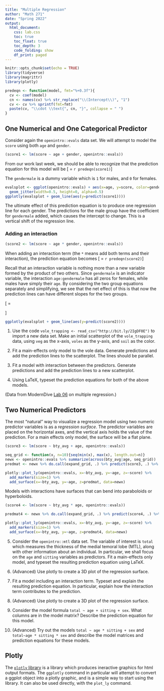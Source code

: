 ```yaml
---
title: "Multiple Regression"
author: "Math 271"
date: "Spring 2022"
output: 
  html_document:
    css: lab.css
    toc: true
    toc_float: true
    toc_depth: 3
    code_folding: show
    df_print: paged
---
```


```r
knitr::opts_chunk$set(echo = TRUE)
library(tidyverse)
library(magrittr)
library(plotly)

predeqn <- function(model, fmt="%+0.3f"){
  cv <- coef(model)
  cn <- names(cv) %>% str_replace("\\(Intercept\\)", "1")
  cv <- cv %>% sprintf(fmt=fmt)
  paste(cv, "\\cdot \\text{", cn, "}", collapse = " ")
}
```



## One Numerical and One Categorical Predictor

Consider again the `openintro::evals` data set. We will attempt to model the `score` using both `age` and `gender`.

```r
(score1 <- lm(score ~ age + gender, openintro::evals))
```

From our work last week, we should be able to recognize that the prediction equation for this model will be
\[\widehat{\text{score}} = `r predeqn(score1)`\]

The `gendermale` is a dummy variable which is `1` for males, and `0` for females. 

```r
evalsplot <- ggplot(openintro::evals) + aes(x=age, y=score, color=gender) + 
  geom_jitter(width=0.5, height=0, alpha=0.5)
ggplotly(evalsplot + geom_line(aes(y=predict(score1))))
```
The ultimate effect of this prediction equation is to produce one regression line for each gender. The predictions for the male group have the coefficient for `gendermale` added, which causes the intercept to change. This is a vertical shift of the regression line.

### Adding an interaction

```r
(score2 <- lm(score ~ age * gender, openintro::evals))
```
When adding an interaction term (the `*` means add both terms and their interaction), the prediction equation becomes
\[\widehat{\text{score}} = `r predeqn(score2)`\]

Recall that an interaction variable is nothing more than a new variable formed by the product of two others. Since `gendermale` is an indicator variable, the interaction `age:gendermale` has all zeros for females, while males have simply their `age`. By considering the two group equations separately and simplifying, we see that the net effect of this is that now the prediction lines can have different slopes for the two groups.

\[\widehat{\text{score}} = 
\begin{cases}
4.88 - 0.018 \cdot \text{age}&\text{ if gender is female}\\
(4.88 - 0.45) + (-0.018 + 0.014)\cdot\text{age}&\text{ if gender is male}
\end{cases}\]

```r
ggplotly(evalsplot + geom_line(aes(y=predict(score2))))
```

1. Use the code `vole_trapping <- read_csv("http://bit.ly/2IgDF0E")` to import a new data set. Make an initial scatterplot of the `vole_trapping` data, using `veg` as the x-axis, `voles` as the y-axis, and `soil` as the color.

2. Fit a main-effects only model to the vole data. Generate predictions and add the prediction lines to the scatterplot. The lines should be parallel.

3. Fit a model with interaction between the predictors. Generate predictions and add the prediction lines to a new scatterplot.

4. Using LaTeX, typeset the prediction equations for both of the above models.

(Data from ModernDive [Lab 06](https://moderndive.github.io/moderndive_labs/static/PS/PS06_multiple_reg.html) on multiple regression.)

## Two Numerical Predictors

The most "natural" way to visualize a regression model using two numeric predictor variables is as a _regression surface_. The predictor variables are placed on the horizontal axes, and the vertical axis holds the value of the prediction. For a main effects only model, the surface will be a flat plane.

```r
(score3 <- lm(score ~ bty_avg + age, openintro::evals))
```

```r
seq_grid <- function(x, n=10){seq(min(x), max(x), length.out=n)}
newx <- openintro::evals %>% summarize(across(bty_avg|age, seq_grid))
predmat <- newx %>% do.call(expand_grid, .) %>% predict(score3, .) %>% matrix(nrow=nrow(newx))

plotly::plot_ly(openintro::evals, x=~bty_avg, y=~age, z=~score) %>% 
  add_markers(size=1) %>% 
  add_surface(x=~bty_avg, y=~age, z=predmat, data=newx)
```

Models with interactions have surfaces that can bend into paraboloids or hyperboloids.

```r
(score4 <- lm(score ~ bty_avg * age, openintro::evals))
```

```r
predmat4 <- newx %>% do.call(expand_grid, .) %>% predict(score4, .) %>% matrix(nrow=nrow(newx))

plotly::plot_ly(openintro::evals, x=~bty_avg, y=~age, z=~score) %>% 
  add_markers(size=1) %>% 
  add_surface(x=~bty_avg, y=~age, z=predmat4, data=newx)
```

5. Consider the `openintro::mtl` data set. The variable of interest is `total` which measures the thickness of the medial temoral lobe (MTL), along with other information about an individual. In particular, we shall focus on the `age` and `sitting` variables as predictors. Fit a main-effects only model, and typeset the resulting prediction equation using LaTeX.

6. (Advanced) Use plotly to create a 3D plot of the regression surface.

7. Fit a model including an interaction term. Typeset and explain the resulting prediction equation. In particular, explain how the interaction term contributes to the prediction.

8. (Advanced) Use plotly to create a 3D plot of the regression surface.

9. Consider the model formula `total ~ age + sitting + sex`. What columns are in the model matrix? Describe the prediction equation for this model.

10. (Advanced) Try out the models `total ~ age * sitting + sex` and `total~age * sitting * sex` and describe the model matrices and prediction equations for these models.


## Plotly

The [`plotly` library](https://plotly.com/r/) is a library which produces ineractive graphics for html output formats. The `ggplotly` command in particular will attempt to convert a ggplot object into a plotly graphic, and is a simple way to start using the library. It can also be used directly, with the `plot_ly` command.